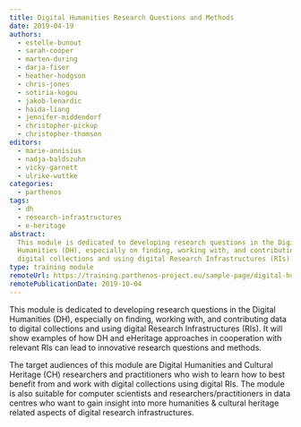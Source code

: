```yaml
---
title: Digital Humanities Research Questions and Methods
date: 2019-04-19
authors:
  - estelle-bunout
  - sarah-cooper
  - marten-during
  - darja-fiser
  - heather-hodgson
  - chris-jones
  - sotiria-kogou
  - jakob-lenardic
  - haida-liang
  - jennifer-middendorf
  - christopher-pickup
  - christopher-thomson
editors:
  - marie-annisius
  - nadja-baldszuhn
  - vicky-garnett
  - ulrike-wuttke
categories:
  - parthenos
tags:
  - dh
  - research-infrastructures
  - e-heritage
abstract:
  This module is dedicated to developing research questions in the Digital
  Humanities (DH), especially on finding, working with, and contributing data to
  digital collections and using digital Research Infrastructures (RIs).
type: training module
remoteUrl: https://training.parthenos-project.eu/sample-page/digital-humanities-research-questions-and-methods/
remotePublicationDate: 2019-10-04
---
```


This module is dedicated to developing research questions in the Digital
Humanities (DH), especially on finding, working with, and contributing data to
digital collections and using digital Research Infrastructures (RIs). It will
show examples of how DH and eHeritage approaches in cooperation with relevant
RIs can lead to innovative research questions and methods.

The target audiences of this module are Digital Humanities and Cultural Heritage
(CH) researchers and practitioners who wish to learn how to best benefit from
and work with digital collections using digital RIs. The module is also suitable
for computer scientists and researchers/practitioners in data centres who want
to gain insight into more humanities & cultural heritage related aspects of
digital research infrastructures.

<CTA
  title="Interested in learning more?"
  subtitle="Check out Digital Humanities Research Questions and Methods on PARTHENOS"
  url="https://training.parthenos-project.eu/sample-page/digital-humanities-research-questions-and-methods/"
/>
